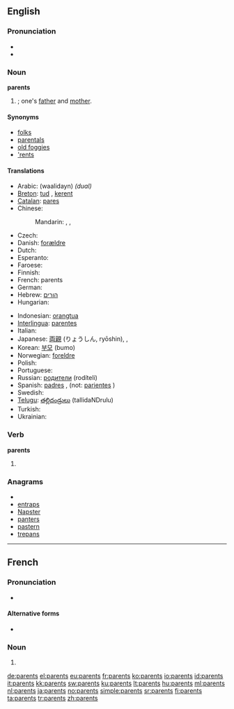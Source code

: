 ==English==

===Pronunciation===
* {{audio|en-us-parents.ogg|Audio (US)}}
* {{audio|En-uk-parents.ogg|Audio (UK)}}

===Noun===
'''parents'''

# {{plural of|[[parent]]}}; one's [[father]] and [[mother]].

====Synonyms====
* [[folks]]
* [[parentals]]
* [[old foggies]]
* [['rents]]

====Translations====
{{trans-top|father and mother}}
* Arabic: {{Arab|[[والدين]]}} (waalidayn) ''(dual)''
* [[Breton]]: [[tud]] {{p}}, [[kerent]] {{p}}
* [[Catalan]]: [[pares]] {{m|p}}
* Chinese:
*: Mandarin: {{t-|cmn|父母|tr=fùmǔ|sc=Hani}}, {{zh-tsp|爸媽|爸妈|bàmā}}, {{zh-tsp|雙親|双亲|shuāngqīn}}
* Czech: {{t|cs|rodiče|p}}
* Danish: [[forældre]] {{c|p}}
* Dutch: {{t+|nl|ouders|m|p}}
* Esperanto: {{t-|eo|gepatroj|p|xs=Esperanto}}
* Faroese: {{t-|fo|foreldur|n|p|xs=Faroese}}
* Finnish: {{t+|fi|vanhemmat|p}}
* French: parents {{m|p}}
* German: {{t+|de|Eltern|m|p}}
* Hebrew: [[הורים]] {{m|p}}
* Hungarian: {{t+|hu|szülők|p}}
{{trans-mid}}
* Indonesian: [[orangtua]]
* [[Interlingua]]: [[parentes]]
* Italian: {{t+|it|genitori|m|p}}
* Japanese: [[両親]] (りょうしん, ryōshin),  {{t+|ja|親|tr=おや, oya}},  {{t|ja|親元|tr=おやもと, oyamoto}}
* Korean: [[부모]] (bumo)
* Norwegian: [[foreldre]] {{p}}
* Polish: {{t-|pl|rodzice|p}}
* Portuguese: {{t+|pt|pais}}
* Russian: [[родители]] (rodíteli) {{p}}
* Spanish: [[padres]] {{m|p}}, (not: [[pariente]]s {{m|p}})
* Swedish: {{t+|sv|föräldrar|p}}
* [[Telugu]]: [[తల్లిదండ్రులు]] (tallidaNDrulu)
* Turkish: {{t+|tr|ebeveyn}}
* Ukrainian: {{t|uk|батьки|p|tr=bat'ký|xs=Ukrainian}}
{{trans-bottom}}

===Verb===
'''parents'''

# {{third-person singular of|[[parent]]}}

===Anagrams===
* {{alphagram|aenprst}}
* [[entraps#English|entraps]]
* [[Napster#English|Napster]]
* [[panters#English|panters]]
* [[pastern#English|pastern]]
* [[trepans#English|trepans]]

----

==French==

===Pronunciation===
* {{audio|Fr-parents.ogg|Audio}}

====Alternative forms====
* {{i|archaic}} {{l|fr|parens}}

===Noun===
{{infl|fr|plural|g=m|g2=p}}

# {{plural of|[[parent#French|parent]]|lang=fr}}

[[de:parents]]
[[el:parents]]
[[eu:parents]]
[[fr:parents]]
[[ko:parents]]
[[io:parents]]
[[id:parents]]
[[it:parents]]
[[kk:parents]]
[[sw:parents]]
[[ku:parents]]
[[lt:parents]]
[[hu:parents]]
[[ml:parents]]
[[nl:parents]]
[[ja:parents]]
[[no:parents]]
[[simple:parents]]
[[sr:parents]]
[[fi:parents]]
[[ta:parents]]
[[tr:parents]]
[[zh:parents]]